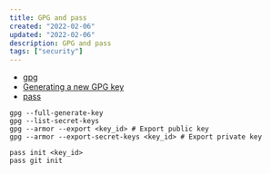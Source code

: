 ```yaml
---
title: GPG and pass
created: "2022-02-06"
updated: "2022-02-06"
description: GPG and pass
tags: ["security"]
---
```


- [gpg](https://gnupg.org/)
- [Generating a new GPG key](https://docs.github.com/en/authentication/managing-commit-signature-verification/generating-a-new-gpg-key)
- [pass](https://www.passwordstore.org/)

```shell
gpg --full-generate-key
gpg --list-secret-keys
gpg --armor --export <key_id> # Export public key
gpg --armor --export-secret-keys <key_id> # Export private key

pass init <key_id>
pass git init
```
